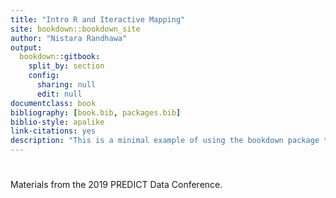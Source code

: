 ```yaml
--- 
title: "Intro R and Iteractive Mapping"
site: bookdown::bookdown_site
author: "Nistara Randhawa"
output: 
  bookdown::gitbook:
    split_by: section
    config:
      sharing: null
      edit: null
documentclass: book
bibliography: [book.bib, packages.bib]
biblio-style: apalike
link-citations: yes
description: "This is a minimal example of using the bookdown package to write a book. The output format for this example is bookdown::gitbook."
---
```


# {-}

Materials from the 2019 PREDICT Data Conference.


